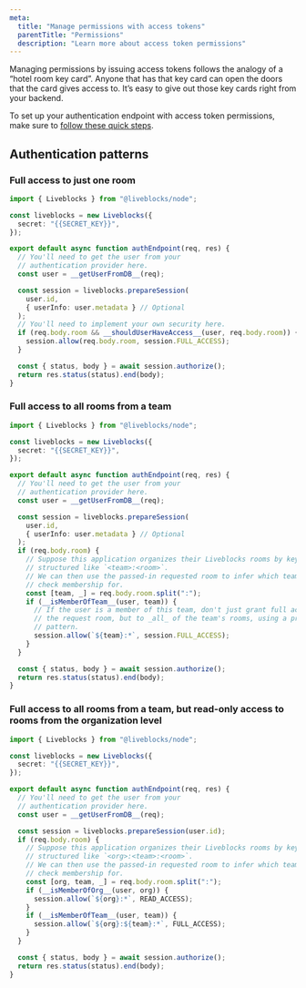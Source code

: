 ```yaml
---
meta:
  title: "Manage permissions with access tokens"
  parentTitle: "Permissions"
  description: "Learn more about access token permissions"
---
```


Managing permissions by issuing access tokens follows the analogy of a “hotel
room key card”. Anyone that has that key card can open the doors that the card
gives access to. It’s easy to give out those key cards right from your backend.

To set up your authentication endpoint with access token permissions, make sure
to [follow these quick steps](/docs/rooms/authentication/id-token-permissions).

## Authentication patterns

### Full access to just one room

```ts
import { Liveblocks } from "@liveblocks/node";

const liveblocks = new Liveblocks({
  secret: "{{SECRET_KEY}}",
});

export default async function authEndpoint(req, res) {
  // You'll need to get the user from your
  // authentication provider here.
  const user = __getUserFromDB__(req);

  const session = liveblocks.prepareSession(
    user.id,
    { userInfo: user.metadata } // Optional
  );
  // You'll need to implement your own security here.
  if (req.body.room && __shouldUserHaveAccess__(user, req.body.room)) {
    session.allow(req.body.room, session.FULL_ACCESS);
  }

  const { status, body } = await session.authorize();
  return res.status(status).end(body);
}
```

### Full access to all rooms from a team

```ts
import { Liveblocks } from "@liveblocks/node";

const liveblocks = new Liveblocks({
  secret: "{{SECRET_KEY}}",
});

export default async function authEndpoint(req, res) {
  // You'll need to get the user from your
  // authentication provider here.
  const user = __getUserFromDB__(req);

  const session = liveblocks.prepareSession(
    user.id,
    { userInfo: user.metadata } // Optional
  );
  if (req.body.room) {
    // Suppose this application organizes their Liveblocks rooms by keys
    // structured like `<team>:<room>`.
    // We can then use the passed-in requested room to infer which team to
    // check membership for.
    const [team, _] = req.body.room.split(":");
    if (__isMemberOfTeam__(user, team)) {
      // If the user is a member of this team, don't just grant full access to
      // the request room, but to _all_ of the team's rooms, using a prefix
      // pattern.
      session.allow(`${team}:*`, session.FULL_ACCESS);
    }
  }

  const { status, body } = await session.authorize();
  return res.status(status).end(body);
}
```

### Full access to all rooms from a team, but read-only access to rooms from the organization level

```ts
import { Liveblocks } from "@liveblocks/node";

const liveblocks = new Liveblocks({
  secret: "{{SECRET_KEY}}",
});

export default async function authEndpoint(req, res) {
  // You'll need to get the user from your
  // authentication provider here.
  const user = __getUserFromDB__(req);

  const session = liveblocks.prepareSession(user.id);
  if (req.body.room) {
    // Suppose this application organizes their Liveblocks rooms by keys
    // structured like `<org>:<team>:<room>`.
    // We can then use the passed-in requested room to infer which team to
    // check membership for.
    const [org, team, _] = req.body.room.split(":");
    if (__isMemberOfOrg__(user, org)) {
      session.allow(`${org}:*`, READ_ACCESS);
    }
    if (__isMemberOfTeam__(user, team)) {
      session.allow(`${org}:${team}:*`, FULL_ACCESS);
    }
  }

  const { status, body } = await session.authorize();
  return res.status(status).end(body);
}
```
